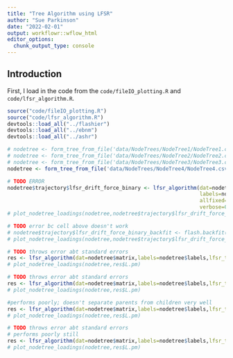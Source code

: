 ```yaml
---
title: "Tree Algorithm using LFSR"
author: "Sue Parkinson"
date: "2022-02-01"
output: workflowr::wflow_html
editor_options:
  chunk_output_type: console
---
```


## Introduction

First, I load in the code from the `code/fileIO_plotting.R` and `code/lfsr_algorithm.R`.

```r
source("code/fileIO_plotting.R")
source("code/lfsr_algorithm.R")
devtools::load_all("../flashier")
devtools::load_all("../ebnm")
devtools::load_all("../ashr")
```

```r
# nodetree <- form_tree_from_file('data/NodeTrees/NodeTree1/NodeTree1.csv')
# nodetree <- form_tree_from_file('data/NodeTrees/NodeTree2/NodeTree2.csv')
# nodetree <- form_tree_from_file('data/NodeTrees/NodeTree3/NodeTree3.csv')
nodetree <- form_tree_from_file('data/NodeTrees/NodeTree4/NodeTree4.csv')
```

```r
# TODO ERROR
nodetree$trajectory$lfsr_drift_force_binary <- lfsr_algorithm(dat=nodetree$matrix,
                                                              labels=nodetree$labels,
                                                              allfixed=TRUE,
                                                              verbose=0)
# plot_nodetree_loadings(nodetree,nodetree$trajectory$lfsr_drift_force_binary$L.pm)
```

```r
# TODO error bc cell above doesn't work
# nodetree$trajectory$lfsr_drift_force_binary_backfit <- flash.backfit(nodetree$trajectory$lfsr_drift_force_binary)
# plot_nodetree_loadings(nodetree,nodetree$trajectory$lfsr_drift_force_binary_backfit$L.pm)
```

```r
# TODO throws error abt standard errors
res <- lfsr_algorithm(dat=nodetree$matrix,labels=nodetree$labels,lfsr_tol=1e-2,cov=TRUE,verbose=1)
# plot_nodetree_loadings(nodetree,res$L.pm)
```


```r
# TODO throws error abt standard errors
res <- lfsr_algorithm(dat=nodetree$matrix,labels=nodetree$labels,lfsr_tol=1e-1,cov=TRUE,verbose=1)
# plot_nodetree_loadings(nodetree,res$L.pm)
```


```r
#performs poorly; doesn't separate parents from children very well
res <- lfsr_algorithm(dat=nodetree$matrix,labels=nodetree$labels,lfsr_tol=1e-3,cov=TRUE,verbose=1)
# plot_nodetree_loadings(nodetree,res$L.pm)
```


```r
# TODO throws error abt standard errors
# performs poorly still
res <- lfsr_algorithm(dat=nodetree$matrix,labels=nodetree$labels,lfsr_tol=1e-4,cov=TRUE,verbose=1)
# plot_nodetree_loadings(nodetree,res$L.pm)
```
